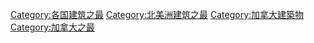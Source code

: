 [[Category:各国建筑之最|Category:各国建筑之最]]
[[Category:北美洲建筑之最|Category:北美洲建筑之最]]
[[Category:加拿大建築物|Category:加拿大建築物]]
[[Category:加拿大之最|Category:加拿大之最]]